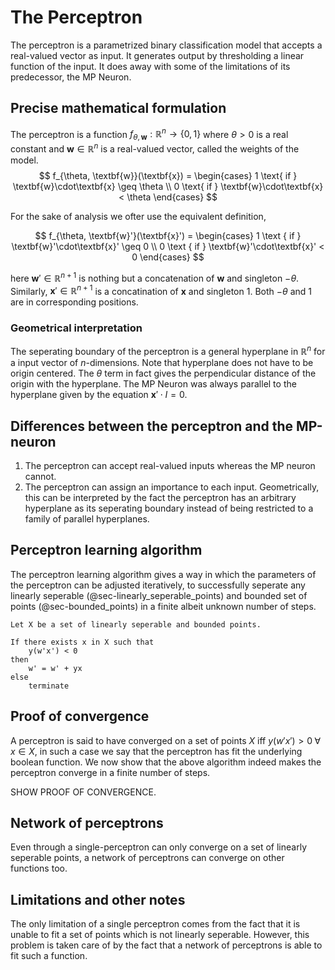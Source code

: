 # The Perceptron
The perceptron is a parametrized binary classification model that accepts a real-valued vector as input. It generates output by thresholding a linear function of the input. It does away with some of the limitations of its predecessor, the MP Neuron.

## Precise mathematical formulation
The perceptron is a function $f_{\theta, \textbf{w}}:\mathbb{R}^n\to\{0, 1\}$ where $\theta > 0$ is a real constant and $\textbf{w} \in \mathbb{R}^n$ is a real-valued vector, called the weights of the model. 
$$
f_{\theta, \textbf{w}}(\textbf{x}) = 
\begin{cases}
    1 \text{ if } \textbf{w}\cdot\textbf{x} \geq \theta \\
    0 \text{ if } \textbf{w}\cdot\textbf{x} < \theta
\end{cases}
$$

For the sake of analysis we ofter use the equivalent definition,

$$
f_{\theta, \textbf{w}'}(\textbf{x}') = 
\begin{cases}
    1 \text { if } \textbf{w}'\cdot\textbf{x}' \geq 0 \\
    0 \text { if } \textbf{w}'\cdot\textbf{x}' < 0
\end{cases}
$$

here $\textbf{w}' \in\mathbb{R}^{n+1}$ is nothing but a concatenation of $\textbf{w}$ and singleton $-\theta$. Similarly, $\textbf{x}' \in\mathbb{R}^{n+1}$ is a concatination of $\textbf{x}$ and singleton $1$. Both $-\theta$ and $1$ are in corresponding positions.

### Geometrical interpretation
The seperating boundary of the perceptron is a general hyperplane in $\mathbb{R}^n$ for a input vector of $n$-dimensions. Note that hyperplane does not have to be origin centered. The $\theta$ term in fact gives the perpendicular distance of the origin with the hyperplane. The MP Neuron was always parallel to the hyperplane given by the equation $\textbf{x}'\cdot I = 0$.

## Differences between the perceptron and the MP-neuron
1. The perceptron can accept real-valued inputs whereas the MP neuron cannot.
2. The perceptron can assign an importance to each input. Geometrically, this can be interpreted by the fact the perceptron has an arbitrary hyperplane as its seperating boundary instead of being restricted to a family of parallel hyperplanes.

## Perceptron learning algorithm
The perceptron learning algorithm gives a way in which the parameters of the perceptron can be adjusted iteratively, to successfully seperate any linearly seperable (@sec-linearly_seperable_points) and bounded set of points (@sec-bounded_points) in a finite albeit unknown number of steps.

```
Let X be a set of linearly seperable and bounded points.

If there exists x in X such that 
    y(w'x') < 0
then
    w' = w' + yx
else
    terminate
```

## Proof of convergence
A perceptron is said to have converged on a set of points $X$ iff $y(w'x') > 0 \;\forall\; x\in X$, in such a case we say that the perceptron has fit the underlying boolean function. We now show that the above algorithm indeed makes the perceptron converge in a finite number of steps.

SHOW PROOF OF CONVERGENCE.

## Network of perceptrons
Even through a single-perceptron can only converge on a set of linearly seperable points, a network of perceptrons can converge on other functions too.
 
## Limitations and other notes
The only limitation of a single perceptron comes from the fact that it is unable to fit a set of points which is not linearly seperable. However, this problem is taken care of by the fact that a network of perceptrons is able to fit such a function. 